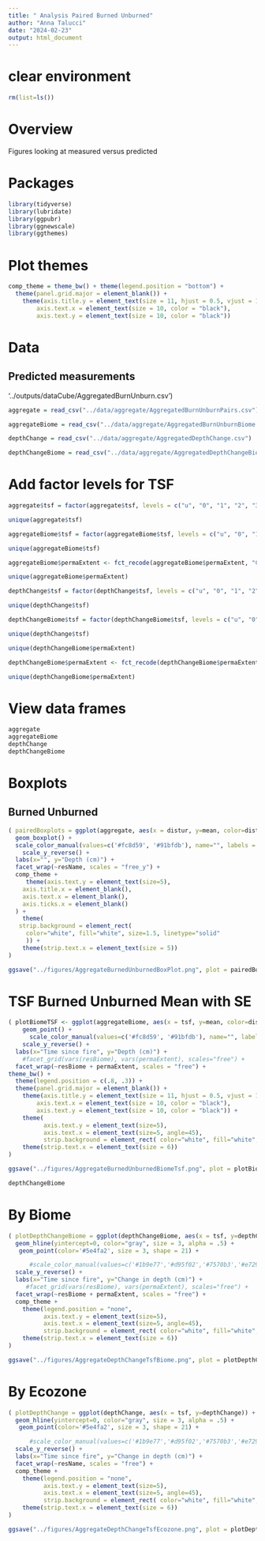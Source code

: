 ```yaml
---
title: " Analysis Paired Burned Unburned"
author: "Anna Talucci"
date: "2024-02-23"
output: html_document
---
```


# clear environment
```r
rm(list=ls())
```

# Overview
Figures looking at measured versus predicted


# Packages

```r
library(tidyverse)
library(lubridate)
library(ggpubr)
library(ggnewscale)
library(ggthemes)
```

# Plot themes
```r
comp_theme = theme_bw() + theme(legend.position = "bottom") +  
  theme(panel.grid.major = element_blank()) +
    theme(axis.title.y = element_text(size = 11, hjust = 0.5, vjust = 1.1),
        axis.text.x = element_text(size = 10, color = "black"),
        axis.text.y = element_text(size = 10, color = "black"))
```

# Data

## Predicted measurements
'../outputs/dataCube/AggregatedBurnUnburn.csv')
```r
aggregate = read_csv("../data/aggregate/AggregatedBurnUnburnPairs.csv")
```
```r
aggregateBiome = read_csv("../data/aggregate/AggregatedBurnUnburnBiome.csv")
```

```r
depthChange = read_csv("../data/aggregate/AggregatedDepthChange.csv")
```


```r
depthChangeBiome = read_csv("../data/aggregate/AggregatedDepthChangeBiome.csv")
```
# Add factor levels for TSF

```r
aggregate$tsf = factor(aggregate$tsf, levels = c("u", "0", "1", "2", "3", "4", "5", "6", "7", "8", "9", "10", "11", "12", "13", "14", "15", "16", "17","19", "20", "21", "29", "30", "31", "32",  "33", "35", "36", "39", "40", "41", "45", "46", "47", "48", "49", "50", "52", "114"))
```

```r
unique(aggregate$tsf)
```

```r
aggregateBiome$tsf = factor(aggregateBiome$tsf, levels = c("u", "0", "1", "2", "3", "4", "5", "6", "7", "8", "9", "10", "11", "12", "13", "14", "15", "16", "17","19", "20", "21", "29", "30", "31", "32",  "33", "35", "36", "39", "40", "41", "45", "46", "47", "48", "49", "50", "52", "114"))
```

```r
unique(aggregateBiome$tsf)
```

```r
aggregateBiome$permaExtent <- fct_recode(aggregateBiome$permaExtent, "Continuous"= "C", "Discontinuous"="D", "Sporadic"="S")
```

```r
unique(aggregateBiome$permaExtent)
```

```r
depthChange$tsf = factor(depthChange$tsf, levels = c("u", "0", "1", "2", "3", "4", "5", "6", "7", "8", "9", "10", "11", "12", "13", "14", "15", "16", "17","19", "20", "21", "29", "30", "31", "32",  "33", "35", "36", "39", "40", "41", "45", "46", "47", "48", "49", "50", "52", "114"))
```

```r
unique(depthChange$tsf)
```

```r
depthChangeBiome$tsf = factor(depthChangeBiome$tsf, levels = c("u", "0", "1", "2", "3", "4", "5", "6", "7", "8", "9", "10", "11", "12", "13", "14", "15", "16", "17","19", "20", "21", "29", "30", "31", "32",  "33", "35", "36", "39", "40", "41", "45", "46", "47", "48", "49", "50", "52", "114"))
```

```r
unique(depthChange$tsf)
```

```r
unique(depthChangeBiome$permaExtent)
```

```r
depthChangeBiome$permaExtent <- fct_recode(depthChangeBiome$permaExtent, "Continuous"= "C", "Discontinuous"="D", "Sporadic"="S")
```

```r
unique(depthChangeBiome$permaExtent)
```

# View data frames

```r
aggregate 
aggregateBiome
depthChange
depthChangeBiome
```





#  Boxplots

## Burned Unburned
```r
( pairedBoxplots = ggplot(aggregate, aes(x = distur, y=mean, color=distur)) +
  geom_boxplot() +
  scale_color_manual(values=c('#fc8d59', '#91bfdb'), name="", labels = c('Burned', 'Unburned')) +
    scale_y_reverse() +
  labs(x="", y="Depth (cm)") +
  facet_wrap(~resName, scales = "free_y") +
  comp_theme +
     theme(axis.text.y = element_text(size=5),
    axis.title.x = element_blank(),
    axis.text.x = element_blank(),
    axis.ticks.x = element_blank()
  ) +
    theme(
   strip.background = element_rect(
     color="white", fill="white", size=1.5, linetype="solid"
     )) +
    theme(strip.text.x = element_text(size = 5))
)
```

```r
ggsave("../figures/AggregateBurnedUnburnedBoxPlot.png", plot = pairedBoxplots, width = 6, height =5, units = c("in"), dpi=600, bg = "white" )
```




# TSF Burned Unburned Mean with SE

```r
( plotBiomeTSF <- ggplot(aggregateBiome, aes(x = tsf, y=mean, color=distur, group=tsf)) +
    geom_point() +
      scale_color_manual(values=c('#fc8d59', '#91bfdb'), name="", labels = c('Burned', 'Unburned')) +
    scale_y_reverse() +
  labs(x="Time since fire", y="Depth (cm)") +
    #facet_grid(vars(resBiome), vars(permaExtent), scales="free") +
  facet_wrap(~resBiome + permaExtent, scales = "free") +
theme_bw() + 
  theme(legend.position = c(.8, .3)) +  
  theme(panel.grid.major = element_blank()) +
    theme(axis.title.y = element_text(size = 11, hjust = 0.5, vjust = 1.1),
        axis.text.x = element_text(size = 10, color = "black"),
        axis.text.y = element_text(size = 10, color = "black")) +
    theme(
          axis.text.y = element_text(size=5),
          axis.text.x = element_text(size=5, angle=45),
          strip.background = element_rect( color="white", fill="white", size=1.5, linetype="solid" )) +
    theme(strip.text.x = element_text(size = 6))
)
```

```r
ggsave("../figures/AggregateBurnedUnburnedBiomeTsf.png", plot = plotBiomeTSF, width = 6, height =5, units = c("in"), dpi=600, bg = "white" )
```


```r
depthChangeBiome
```
# By Biome
```r
( plotDepthChangeBiome = ggplot(depthChangeBiome, aes(x = tsf, y=depthChange)) +
  geom_hline(yintercept=0, color="gray", size = 3, alpha = .5) + 
   geom_point(color='#5e4fa2', size = 3, shape = 21) +

      #scale_color_manual(values=c('#1b9e77','#d95f02','#7570b3','#e7298a','#66a61e','#e6ab02','#a6761d'), name="") +
  scale_y_reverse() +
  labs(x="Time since fire", y="Change in depth (cm)") +
     #facet_grid(vars(resBiome), vars(permaExtent), scales="free") +
  facet_wrap(~resBiome + permaExtent, scales = "free") +
  comp_theme +
    theme(legend.position = "none",
          axis.text.y = element_text(size=5),
          axis.text.x = element_text(size=5, angle=45),
          strip.background = element_rect( color="white", fill="white", size=1.5, linetype="solid" )) +
    theme(strip.text.x = element_text(size = 6))
)
```

```r
ggsave("../figures/AggregateDepthChangeTsfBiome.png", plot = plotDepthChangeBiome,  width = 6, height =5, units = c("in"), dpi=600, bg = "white" )
```


# By Ecozone
```r
( plotDepthChange = ggplot(depthChange, aes(x = tsf, y=depthChange)) +
  geom_hline(yintercept=0, color="gray", size = 3, alpha = .5) + 
   geom_point(color='#5e4fa2', size = 3, shape = 21) +

      #scale_color_manual(values=c('#1b9e77','#d95f02','#7570b3','#e7298a','#66a61e','#e6ab02','#a6761d'), name="") +
  scale_y_reverse() +
  labs(x="Time since fire", y="Change in depth (cm)") +
  facet_wrap(~resName, scales = "free") +
  comp_theme +
    theme(legend.position = "none",
          axis.text.y = element_text(size=5),
          axis.text.x = element_text(size=5, angle=45),
          strip.background = element_rect( color="white", fill="white", size=1.5, linetype="solid" )) +
    theme(strip.text.x = element_text(size = 6))
)
```

```r
ggsave("../figures/AggregateDepthChangeTsfEcozone.png", plot = plotDepthChange,  width = 6, height =5, units = c("in"), dpi=600, bg = "white" )
```